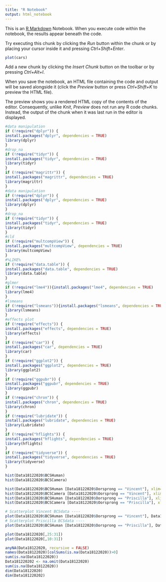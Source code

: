 ```yaml
---
title: "R Notebook"
output: html_notebook
---
```


This is an [R Markdown](http://rmarkdown.rstudio.com) Notebook. When you execute code within the notebook, the results appear beneath the code. 

Try executing this chunk by clicking the *Run* button within the chunk or by placing your cursor inside it and pressing *Ctrl+Shift+Enter*. 

```r
plot(cars)
```

Add a new chunk by clicking the *Insert Chunk* button on the toolbar or by pressing *Ctrl+Alt+I*.

When you save the notebook, an HTML file containing the code and output will be saved alongside it (click the *Preview* button or press *Ctrl+Shift+K* to preview the HTML file).

The preview shows you a rendered HTML copy of the contents of the editor. Consequently, unlike *Knit*, *Preview* does not run any R code chunks. Instead, the output of the chunk when it was last run in the editor is displayed.

```r
#data manipulation
if (!require("dplyr")) {
install.packages("dplyr", dependencies = TRUE)
library(dplyr)
}
#drop_na
if (!require("tidyr")) {
install.packages("tidyr", dependencies = TRUE)
library(tidyr)
}
if (!require("magrittr")) {
install.packages("magrittr", dependencies = TRUE)
library(magrittr)
}
#data manipulation
if (!require("dplyr")) {
install.packages("dplyr", dependencies = TRUE)
library(dplyr)
}
#drop_na
if (!require("tidyr")) {
install.packages("tidyr", dependencies = TRUE)
library(tidyr)
}
#cld
if (!require("multcompView")) {
install.packages("multcompView", dependencies = TRUE)
library(multcompView)
}
#%LIKE%
if (!require("data.table")) {
install.packages("data.table", dependencies = TRUE)
library(data.table)
}
#glmer
if (!require("lme4")){install.packages("lme4", dependencies = TRUE)
library(lme4)
}
#lsmeans
if (!require("lsmeans")){install.packages("lsmeans", dependencies = TRUE)
library(lsmeans)
}
#effects plot
if (!require("effects")) {
install.packages("effects", dependencies = TRUE)
library(effects)
}
if (!require("car")) {
install.packages("car", dependencies = TRUE)
library(car)
}
if (!require("ggplot2")) {
install.packages("ggplot2", dependencies = TRUE)
library(ggplot2)
}
if (!require("ggpubr")) {
install.packages("ggpubr", dependencies = TRUE)
library(ggpubr)
}
if (!require("chron")) {
install.packages("chron", dependencies = TRUE)
library(chron)
}
if (!require("lubridate")) {
install.packages("lubridate", dependencies = TRUE)
library(Lubridate)
}
if (!require("hflights")) {
install.packages("hflights", dependencies = TRUE)
library(hflights)
}
if (!require("tidyverse")) {
install.packages("tidyverse", dependencies = TRUE)
library(tidyverse)
}
```
```r
hist(Data18122020$BCSHuman)
hist(Data18122020$BCSCamera)

hist(Data18122020$BCSHuman [Data18122020$Oorsprong == "Vincent"], xlim=c(0, 5), breaks=20, main='BCSHuman verdeling Vincent', xlab='', col='red')
hist(Data18122020$BCSCamera [Data18122020$Oorsprong == "Vincent"], xlim=c(0, 5), breaks=20, main='BCSCamera verdeling Vincent', xlab='', col='blue')
hist(Data18122020$BCSHuman [Data18122020$Oorsprong == "Priscilla"], xlim=c(0, 5), breaks=20, main='BCSHuman verdeling Priscilla', xlab='', col='red')
hist(Data18122020$BCSCamera [Data18122020$Oorsprong == "Priscilla"], xlim=c(0, 5), breaks=20, main='BCSCamera verdeling Priscilla', xlab='', col='blue')
```
```r
# Scatterplot Vincent BCSdata ----
plot(Data18122020$BCSHuman [Data18122020$Oorsprong == "Vincent"], Data18122020$BCSCamera [Data18122020$Oorsprong == "Vincent"])
# Scatterplot Priscilla BCSdata ----
plot(Data18122020$BCSHuman [Data18122020$Oorsprong == "Priscilla"], Data18122020$BCSCamera [Data18122020$Oorsprong == "Priscilla"])

plot(Data18122020[,25:31])
plot(Data18122020[,10:31])
```
```r
anyNA(Data18122020, recursive = FALSE)
names(Data18122020)[colSums(is.na(Data18122020))>0]
sum(is.na(Data18122020))
Data181220202 <- na.omit(Data18122020)
sum(is.na(Data18122020))
dim(Data18122020)
dim(Data181220202)
```



